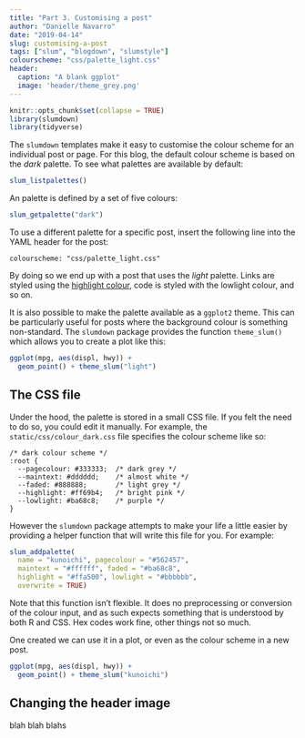 ```yaml
---
title: "Part 3. Customising a post"
author: "Danielle Navarro"
date: "2019-04-14"
slug: customising-a-post
tags: ["slum", "blogdown", "slumstyle"]
colourscheme: "css/palette_light.css"
header:
  caption: "A blank ggplot"
  image: 'header/theme_grey.png'
---
```


```r
knitr::opts_chunk$set(collapse = TRUE)
library(slumdown)
library(tidyverse)
```

The `slumdown` templates make it easy to customise the colour scheme for an individual post or page. For this blog, the default colour scheme is based on the *dark* palette. To see what palettes are available by default:


```r
slum_listpalettes()
```

An palette is defined by a set of five colours:

```r
slum_getpalette("dark")
```

To use a different palette for a specific post, insert the following line into the YAML header for the post:

```
colourscheme: "css/palette_light.css"
```

By doing so we end up with a post that uses the *light* palette. Links are styled using the [highlight colour](https://example.com), code is styled with the lowlight colour, and so on. 

It is also possible to make the palette available as a `ggplot2` theme. This can be particularly useful for posts where the background colour is something non-standard. The `slumdown` package provides the function `theme_slum()` which allows you to create a plot like this: 


```r
ggplot(mpg, aes(displ, hwy)) + 
  geom_point() + theme_slum("light")
```


## The CSS file

Under the hood, the palette is stored in a small CSS file. If you felt the need to do so, you could edit it manually. For example, the `static/css/colour_dark.css` file specifies the colour scheme like so:

```
/* dark colour scheme */
:root {
  --pagecolour: #333333;  /* dark grey */
  --maintext: #dddddd;    /* almost white */
  --faded: #888888;       /* light grey */
  --highlight: #ff69b4;   /* bright pink */
  --lowlight: #ba68c8;    /* purple */
}
```

However the `slumdown` package attempts to make your life a little easier by providing a helper function that will write this file for you. For example:

```r
slum_addpalette(
  name = "kunoichi", pagecolour = "#562457", 
  maintext = "#ffffff", faded = "#ba68c8", 
  highlight = "#ffa500", lowlight = "#bbbbbb",
  overwrite = TRUE)
```

Note that this function isn't flexible. It does no preprocessing or conversion of the colour input, and as such expects something that is understood by both R and CSS. Hex codes work fine, other things not so much.

One created we can use it in a plot, or even as the colour scheme in a new post.

```r
ggplot(mpg, aes(displ, hwy)) + 
  geom_point() + theme_slum("kunoichi")
```

## Changing the header image

blah blah blahs
